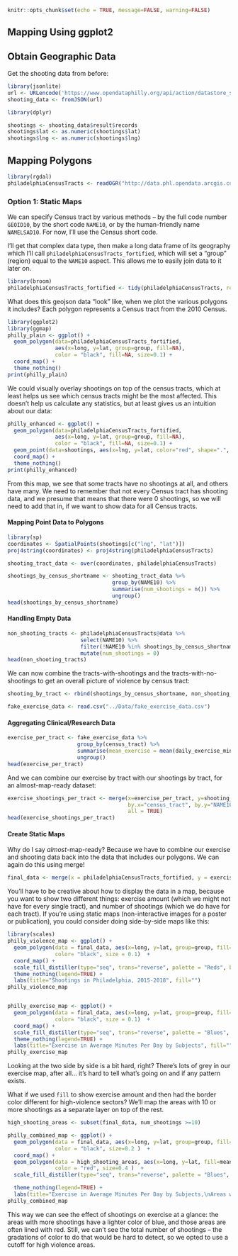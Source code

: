 ```r
knitr::opts_chunk$set(echo = TRUE, message=FALSE, warning=FALSE)
```

## Mapping Using ggplot2


## Obtain Geographic Data

Get the shooting data from before:

```r
library(jsonlite)
url <- URLencode('https://www.opendataphilly.org/api/action/datastore_search_sql?sql=SELECT _id, lat, lng from "a6240077-cbc7-46fb-b554-39417be606ee"')
shooting_data <- fromJSON(url)
```


```r
library(dplyr)

shootings <- shooting_data$result$records
shootings$lat <- as.numeric(shootings$lat)
shootings$lng <- as.numeric(shootings$lng)
```


## Mapping Polygons


```r
library(rgdal)
philadelphiaCensusTracts <- readOGR("http://data.phl.opendata.arcgis.com/datasets/8bc0786524a4486bb3cf0f9862ad0fbf_0.geojson")
```


### Option 1: Static Maps

We can specify Census tract by various methods -- by the full code number `GEOID10`, by the short code `NAME10`, or by the human-friendly name `NAMELSAD10`.  For now, I'll use the Census short code.

I'll get that complex data type, then make a long data frame of its geography which I'll call `philadelphiaCensusTracts_fortified`, which will set a "group" (region) equal to the `NAME10` aspect.  This allows me to easily join data to it later on.  

```r
library(broom)
philadelphiaCensusTracts_fortified <- tidy(philadelphiaCensusTracts, region = "NAME10")
```

What does this geojson data "look" like, when we plot the various polygons it includes?  Each polygon represents a Census tract from the 2010 Census.

```r
library(ggplot2)
library(ggmap)
philly_plain <- ggplot() + 
  geom_polygon(data=philadelphiaCensusTracts_fortified, 
               aes(x=long, y=lat, group=group, fill=NA), 
               color = "black", fill=NA, size=0.1) +
  coord_map() + 
  theme_nothing()
print(philly_plain)
```


We could visually overlay shootings on top of the census tracts, which at least helps us see which census tracts might be the most affected.  This doesn't help us calculate any statistics, but at least gives us an intuition about our data:

```r
philly_enhanced <- ggplot() + 
  geom_polygon(data=philadelphiaCensusTracts_fortified, 
               aes(x=long, y=lat, group=group, fill=NA), 
               color = "black", fill=NA, size=0.1) +
  geom_point(data=shootings, aes(x=lng, y=lat, color="red", shape=".", alpha=0.5)) + 
  coord_map() + 
  theme_nothing()
print(philly_enhanced)
```

From this map, we see that some tracts have no shootings at all, and others have many.  We need to remember that not every Census tract has shooting data, and we presume that means that there were 0 shootings, so we will need to add that in, if we want to show data for all Census tracts.

#### Mapping Point Data to Polygons

```r
library(sp)
coordinates <- SpatialPoints(shootings[c("lng", "lat")])
proj4string(coordinates) <- proj4string(philadelphiaCensusTracts)
```


```r
shooting_tract_data <- over(coordinates, philadelphiaCensusTracts)
```


```r
shootings_by_census_shortname <- shooting_tract_data %>% 
                                 group_by(NAME10) %>% 
                                 summarise(num_shootings = n()) %>% 
                                 ungroup() 
head(shootings_by_census_shortname)
```

#### Handling Empty Data

```r
non_shooting_tracts <- philadelphiaCensusTracts@data %>% 
                       select(NAME10) %>%
                       filter(!NAME10 %in% shootings_by_census_shortname$NAME10) %>%
                       mutate(num_shootings = 0)
head(non_shooting_tracts)
```

We can now combine the tracts-with-shootings and the tracts-with-no-shootings to get an overall picture of violence by census tract:

```r
shooting_by_tract <- rbind(shootings_by_census_shortname, non_shooting_tracts)
```

```r
fake_exercise_data <- read.csv("../Data/fake_exercise_data.csv")
```

#### Aggregating Clinical/Research Data

```r
exercise_per_tract <- fake_exercise_data %>% 
                      group_by(census_tract) %>%
                      summarise(mean_exercise = mean(daily_exercise_minutes)) %>%
                      ungroup()
head(exercise_per_tract)
```

And we can combine our exercise by tract with our shootings by tract, for an almost-map-ready dataset:

```r
exercise_shootings_per_tract <- merge(x=exercise_per_tract, y=shooting_by_tract, 
                                      by.x="census_tract", by.y="NAME10",
                                      all = TRUE)
head(exercise_shootings_per_tract)
```

#### Create Static Maps

Why do I say *almost*-map-ready?  Because we have to combine our exercise and shooting data back into the data that includes our polygons.  We can again do this using merge!

```r
final_data <- merge(x = philadelphiaCensusTracts_fortified, y = exercise_shootings_per_tract, by.x = "id", by.y="census_tract", all=TRUE)
```

You'll have to be creative about how to display the data in a map, because you want to show two different things: exercise amount (which we might not have for every single tract), and number of shootings (which we do have for each tract).  If you're using static maps (non-interactive images for a poster or publication), you could consider doing side-by-side maps like this:

```r
library(scales)
philly_violence_map <- ggplot() +  
  geom_polygon(data = final_data, aes(x=long, y=lat, group=group, fill=num_shootings),
               color= "black", size = 0.1)  + 
  coord_map() +
  scale_fill_distiller(type="seq", trans="reverse", palette = "Reds", breaks=pretty_breaks(n=5))  +
  theme_nothing(legend=TRUE) +
  labs(title="Shootings in Philadelphia, 2015-2018", fill="")
philly_violence_map


philly_exercise_map <- ggplot() +  
  geom_polygon(data = final_data, aes(x=long, y=lat, group=group, fill=mean_exercise),
               color= "black", size = 0.1)  + 
  coord_map() +
  scale_fill_distiller(type="seq", trans="reverse", palette = "Blues", breaks=pretty_breaks(n=5))  +
  theme_nothing(legend=TRUE) +
  labs(title="Exercise in Average Minutes Per Day by Subjects", fill="")
philly_exercise_map
```

Looking at the two side by side is a bit hard, right?  There's lots of grey in our exercise map, after all... it's hard to tell what's going on and if any pattern exists.

What if we used `fill` to show exercise amount and then had the border color different for high-violence sectors?  We'll map the areas with 10 or more shootings as a separate layer on top of the rest.

```r
high_shooting_areas <- subset(final_data, num_shootings >=10)

philly_combined_map <- ggplot() +  
  geom_polygon(data = final_data, aes(x=long, y=lat, group=group, fill=mean_exercise),
               color = "black", size=0.2 )  + 
  coord_map() +
  geom_polygon(data = high_shooting_areas, aes(x=long, y=lat, fill=mean_exercise, group=group),
               color = "red", size=0.4 )  + 
  scale_fill_distiller(type="seq", trans="reverse", palette = "Blues", breaks=pretty_breaks(n=5))  +

  theme_nothing(legend=TRUE) +
  labs(title="Exercise in Average Minutes Per Day by Subjects,\nAreas with 10+ Shootings Outlined in Red", fill="")
philly_combined_map
```

This way we can see the effect of shootings on exercise at a glance:  the areas with more shootings have a lighter color of blue, and those areas are often lined with red.  Still, we can't see the total number of shootings -- the gradations of color to do that would be hard to detect, so we opted to use a cutoff for high violence areas.
